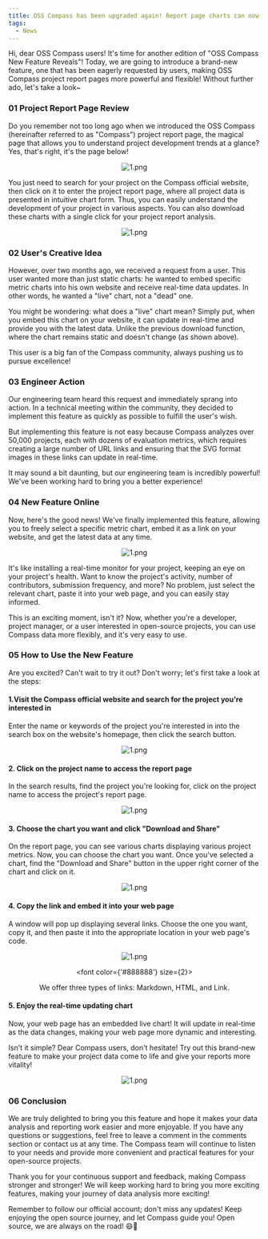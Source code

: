 ```yaml
---
title: OSS Compass has been upgraded again! Report page charts can now be freely embedded in your website...
tags:
  - News
---
```


Hi, dear OSS Compass users! It's time for another edition of "OSS Compass New Feature Reveals"! Today, we are going to introduce a brand-new feature, one that has been eagerly requested by users, making OSS Compass project report pages more powerful and flexible! Without further ado, let's take a look~

<!--truncate-->

### 01 Project Report Page Review

Do you remember not too long ago when we introduced the OSS Compass (hereinafter referred to as "Compass") project report page, the magical page that allows you to understand project development trends at a glance? Yes, that's right, it's the page below!

<center>

![1.png](media/1.png)

</center>

You just need to search for your project on the Compass official website, then click on it to enter the project report page, where all project data is presented in intuitive chart form. Thus, you can easily understand the development of your project in various aspects. You can also download these charts with a single click for your project report analysis.

<center>

![1.png](media/2.png)

</center>

### 02 User's Creative Idea

However, over two months ago, we received a request from a user. This user wanted more than just static charts: he wanted to embed specific metric charts into his own website and receive real-time data updates. In other words, he wanted a "live" chart, not a "dead" one.

You might be wondering: what does a "live" chart mean? Simply put, when you embed this chart on your website, it can update in real-time and provide you with the latest data. Unlike the previous download function, where the chart remains static and doesn't change (as shown above).

This user is a big fan of the Compass community, always pushing us to pursue excellence!

### 03 Engineer Action

Our engineering team heard this request and immediately sprang into action. In a technical meeting within the community, they decided to implement this feature as quickly as possible to fulfill the user's wish.

But implementing this feature is not easy because Compass analyzes over 50,000 projects, each with dozens of evaluation metrics, which requires creating a large number of URL links and ensuring that the SVG format images in these links can update in real-time.

It may sound a bit daunting, but our engineering team is incredibly powerful! We've been working hard to bring you a better experience!

### 04 New Feature Online

Now, here's the good news! We've finally implemented this feature, allowing you to freely select a specific metric chart, embed it as a link on your website, and get the latest data at any time.

<center>

![1.png](media/3.png)

</center>

It's like installing a real-time monitor for your project, keeping an eye on your project's health. Want to know the project's activity, number of contributors, submission frequency, and more? No problem, just select the relevant chart, paste it into your web page, and you can easily stay informed.

This is an exciting moment, isn't it? Now, whether you're a developer, project manager, or a user interested in open-source projects, you can use Compass data more flexibly, and it's very easy to use.

### 05 How to Use the New Feature

Are you excited? Can't wait to try it out? Don't worry; let's first take a look at the steps:

#### 1.Visit the Compass official website and search for the project you're interested in

Enter the name or keywords of the project you're interested in into the search box on the website's homepage, then click the search button.

<center>

![1.png](media/4.png)

</center>

#### 2. Click on the project name to access the report page

In the search results, find the project you're looking for, click on the project name to access the project's report page.

<center>

![1.png](media/5.png)

</center>

#### 3. Choose the chart you want and click "Download and Share"

On the report page, you can see various charts displaying various project metrics. Now, you can choose the chart you want. Once you've selected a chart, find the "Download and Share" button in the upper right corner of the chart and click on it.

<center>

![1.png](media/6.png)

</center>

#### 4. Copy the link and embed it into your web page

A window will pop up displaying several links. Choose the one you want, copy it, and then paste it into the appropriate location in your web page's code.

<center>

![1.png](media/7.png)

  <font color={'#888888'} size={2}>

We offer three types of links: Markdown, HTML, and Link.

  </font>

</center>

#### 5. Enjoy the real-time updating chart

Now, your web page has an embedded live chart! It will update in real-time as the data changes, making your web page more dynamic and interesting.

Isn't it simple? Dear Compass users, don't hesitate! Try out this brand-new feature to make your project data come to life and give your reports more vitality!

<center>

![1.png](media/8.gif)

</center>

### 06 Conclusion

We are truly delighted to bring you this feature and hope it makes your data analysis and reporting work easier and more enjoyable. If you have any questions or suggestions, feel free to leave a comment in the comments section or contact us at any time. The Compass team will continue to listen to your needs and provide more convenient and practical features for your open-source projects.

Thank you for your continuous support and feedback, making Compass stronger and stronger! We will keep working hard to bring you more exciting features, making your journey of data analysis more exciting!

Remember to follow our official account; don't miss any updates! Keep enjoying the open source journey, and let Compass guide you! Open source, we are always on the road! 😄🌟

